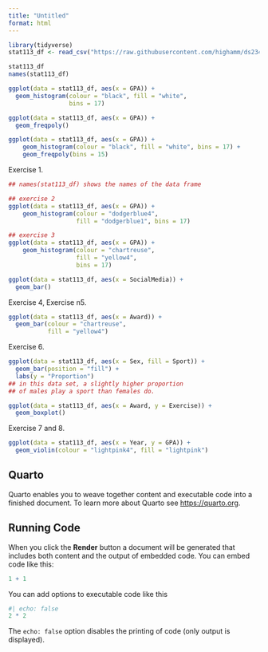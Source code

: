 ```yaml
---
title: "Untitled"
format: html
---
```



```r
library(tidyverse)
stat113_df <- read_csv("https://raw.githubusercontent.com/highamm/ds234_quarto/main/data_online/stat113.csv")

stat113_df
names(stat113_df)

ggplot(data = stat113_df, aes(x = GPA)) +
  geom_histogram(colour = "black", fill = "white",
                 bins = 17)

ggplot(data = stat113_df, aes(x = GPA)) +
  geom_freqpoly()

ggplot(data = stat113_df, aes(x = GPA)) +
    geom_histogram(colour = "black", fill = "white", bins = 17) +
    geom_freqpoly(bins = 15)
```

Exercise 1.

```r
## names(stat113_df) shows the names of the data frame

## exercise 2
ggplot(data = stat113_df, aes(x = GPA)) +
    geom_histogram(colour = "dodgerblue4",
                   fill = "dodgerblue1", bins = 17)

## exercise 3
ggplot(data = stat113_df, aes(x = GPA)) +
    geom_histogram(colour = "chartreuse",
                   fill = "yellow4",
                   bins = 17)
```

```r
ggplot(data = stat113_df, aes(x = SocialMedia)) +
  geom_bar()
```

Exercise 4, Exercise n5.

```r
ggplot(data = stat113_df, aes(x = Award)) +
  geom_bar(colour = "chartreuse",
           fill = "yellow4")
```

Exercise 6.

```r
ggplot(data = stat113_df, aes(x = Sex, fill = Sport)) +
  geom_bar(position = "fill") +
  labs(y = "Proportion")
## in this data set, a slightly higher proportion
## of males play a sport than females do.
```

```r
ggplot(data = stat113_df, aes(x = Award, y = Exercise)) +
  geom_boxplot()
```

Exercise 7 and 8.

```r
ggplot(data = stat113_df, aes(x = Year, y = GPA)) +
  geom_violin(colour = "lightpink4", fill = "lightpink")
```

## Quarto

Quarto enables you to weave together content and executable code into a finished document. To learn more about Quarto see <https://quarto.org>.

## Running Code

When you click the **Render** button a document will be generated that includes both content and the output of embedded code. You can embed code like this:

```r
1 + 1
```

You can add options to executable code like this 

```r
#| echo: false
2 * 2
```

The `echo: false` option disables the printing of code (only output is displayed).
